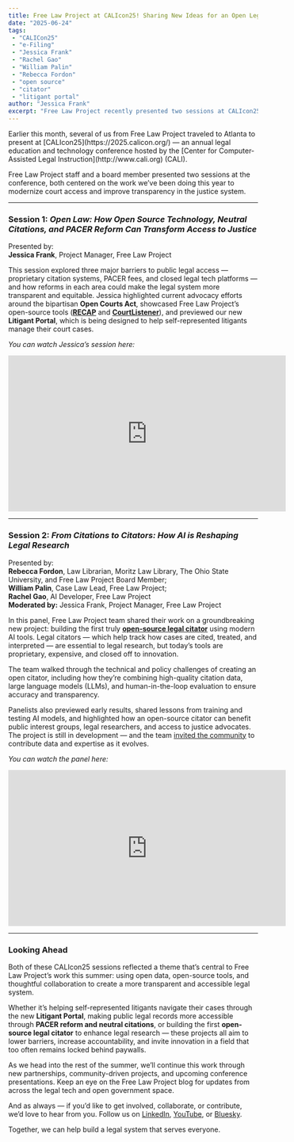 ```yaml
---
title: Free Law Project at CALIcon25! Sharing New Ideas for an Open Legal System
date: "2025-06-24"
tags:
 - "CALICon25"
 - "e-Filing"
 - "Jessica Frank"
 - "Rachel Gao"
 - "William Palin"
 - "Rebecca Fordon"
 - "open source"
 - "citator"
 - "litigant portal"
author: "Jessica Frank"
excerpt: "Free Law Project recently presented two sessions at CALIcon25, showcasing our work to modernize court access and improve transparency in the justice system. From open-source tools for legal research to AI-powered citators and a new Litigant Portal, we’re building infrastructure that helps make the law more accessible for everyone."
---
```



<p className="lead">Earlier this month, several of us from Free Law Project traveled to Atlanta to present at [CALIcon25](https://2025.calicon.org/) — an annual legal education and technology conference hosted by the [Center for Computer-Assisted Legal Instruction](http://www.cali.org) (CALI).</p>

Free Law Project staff and a board member presented two sessions at the conference, both centered on the work we’ve been doing this year to modernize court access and improve transparency in the justice system.

---

### Session 1: *Open Law: How Open Source Technology, Neutral Citations, and PACER Reform Can Transform Access to Justice*
Presented by:   
**Jessica Frank**, Project Manager, Free Law Project

This session explored three major barriers to public legal access — proprietary citation systems, PACER fees, and closed legal tech platforms — and how reforms in each area could make the legal system more transparent and equitable. Jessica highlighted current advocacy efforts around the bipartisan **Open Courts Act**, showcased Free Law Project’s open-source tools ([**RECAP**](https://free.law/recap) and [**CourtListener**](https://www.courtlistener.com/)), and previewed our new **Litigant Portal**, which is being designed to help self-represented litigants manage their court cases.

*You can watch Jessica’s session here:*

<p>
<iframe width="560" height="315" src="https://www.youtube.com/embed/Sx2u44l01nQ?si=6Ve5uIldCF-EAF8-" title="YouTube video player" frameborder="0" allow="accelerometer; autoplay; clipboard-write; encrypted-media; gyroscope; picture-in-picture; web-share" referrerpolicy="strict-origin-when-cross-origin" allowfullscreen>
</iframe>
</p>

---

### Session 2: *From Citations to Citators: How AI is Reshaping Legal Research*
Presented by:   
**Rebecca Fordon**, Law Librarian, Moritz Law Library, The Ohio State University, and Free Law Project Board Member;  
**William Palin**, Case Law Lead, Free Law Project;  
**Rachel Gao**, AI Developer, Free Law Project  
**Moderated by:** Jessica Frank, Project Manager, Free Law Project

In this panel, Free Law Project team shared their work on a groundbreaking new project: building the first truly [**open-source legal citator**](https://free.law/2025/05/01/citator) using modern AI tools. Legal citators — which help track how cases are cited, treated, and interpreted — are essential to legal research, but today’s tools are proprietary, expensive, and closed off to innovation.

The team walked through the technical and policy challenges of creating an open citator, including how they’re combining high-quality citation data, large language models (LLMs), and human-in-the-loop evaluation to ensure accuracy and transparency.

Panelists also previewed early results, shared lessons from training and testing AI models, and highlighted how an open-source citator can benefit public interest groups, legal researchers, and access to justice advocates. The project is still in development — and the team [invited the community](https://free.law/2025/06/04/citator-annotation-volunteer) to contribute data and expertise as it evolves.

*You can watch the panel here:*
<p>
<iframe width="560" height="315" src="https://www.youtube.com/embed/7EhZ8_w7l0Q?si=0rCFZ_4Np28WnYNw" title="YouTube video player" frameborder="0" allow="accelerometer; autoplay; clipboard-write; encrypted-media; gyroscope; picture-in-picture; web-share" referrerpolicy="strict-origin-when-cross-origin" allowfullscreen>
</iframe>
</p>

---

### Looking Ahead

Both of these CALIcon25 sessions reflected a theme that’s central to Free Law Project’s work this summer: using open data, open-source tools, and thoughtful collaboration to create a more transparent and accessible legal system.

Whether it’s helping self-represented litigants navigate their cases through the new **Litigant Portal**, making public legal records more accessible through **PACER reform and neutral citations**, or building the first **open-source legal citator** to enhance legal research — these projects all aim to lower barriers, increase accountability, and invite innovation in a field that too often remains locked behind paywalls.

As we head into the rest of the summer, we’ll continue this work through new partnerships, community-driven projects, and upcoming conference presentations. Keep an eye on the Free Law Project blog for updates from across the legal tech and open government space.

And as always — if you’d like to get involved, collaborate, or contribute, we’d love to hear from you. Follow us on [LinkedIn](https://www.linkedin.com/company/free-law-project), [YouTube](http://www.youtube.com/@FreelawprojectOrg), or [Bluesky](https://bsky.app/profile/free.law).

Together, we can help build a legal system that serves everyone.
